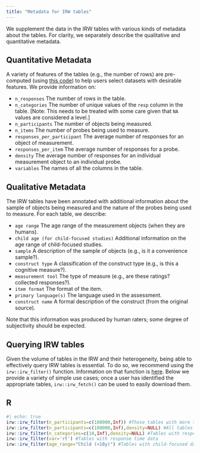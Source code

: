 ```yaml
---
title: "Metadata for IRW tables"
---
```


We supplement the data in the IRW tables with various kinds of metadata about the tables. For clarity, we separately describe the qualitative and quantitative metadata. 

## Quantitative Metadata

A variety of features of the tables (e.g., the number of rows) are pre-computed (using [this code](https://github.com/itemresponsewarehouse/misc/blob/main/metadata/01_metadata.R)) to help users select datasets with desirable features. We provide information on:

- `n_responses` The number of rows in the table.
- `n_categories` The number of unique values of the `resp` column in the table. [Note: This needs to be treated with some care given that `NA` values are considered a level.]
- `n_participants` The number of objects being measured.
- `n_items` The number of probes being used to measure.
- `responses_per_participant` The average number of responses for an object of measurement.
- `responses_per_item` The average number of responses for a probe.
- `density` The average number of responses for an individual measurement object to an individual probe.
- `variables` The names of all the columns in the table.

## Qualitative Metadata

The IRW tables have been annotated with additional information about the sample of objects being measured and the nature of the probes being used to measure. For each table, we describe:

- `age range` The age range of the measurement objects (when they are humans).
- `child age (for child-focused studies)` Additional information on the age range of child-focused studies.
- `sample` A description of the sample of objects (e.g., is it a convenience sample?). 
- `construct type` A classification of the construct type (e.g., is this a cognitive measure?). 
- `measurement tool` The type of measure (e.g., are these ratings? collected responses?). 
- `item format` The format of the item.
- `primary language(s)` The language used in the assessment. 
- `construct name` A formal description of the construct (from the original source).

Note that this information was produced by human raters; some degree of subjectivity should be expected. 

## Querying IRW tables

Given the volume of tables in the IRW and their heterogeneity, being able to effectively query IRW tables is essential. To do so, we recommend using the `irw::irw_filter()` function. Information on that function is [here](https://itemresponsewarehouse.github.io/Rpkg/reference/irw_filter.html). Below we provide a variety of simple use cases; once a user has identified the appropriate tables, `irw::irw_fetch()` can be used to easily download them. 

::: {.panel-tabset}

## R

```r
#| echo: true
irw::irw_filter(n_participants=c(100000,Inf)) #Those tables with more than 100000 participants (using default density filter)
irw::irw_filter(n_participants=c(100000,Inf),density=NULL) #All tables with more than 100000 participants
irw::irw_filter(n_categories=c(10,Inf),density=NULL) #Tables with responses in 10 or more categories
irw::irw_filter(var='rt') #Tables with response time data
irw::irw_filter(age_range="Child (<18y)") #Tables with child-focused data
```
:::
